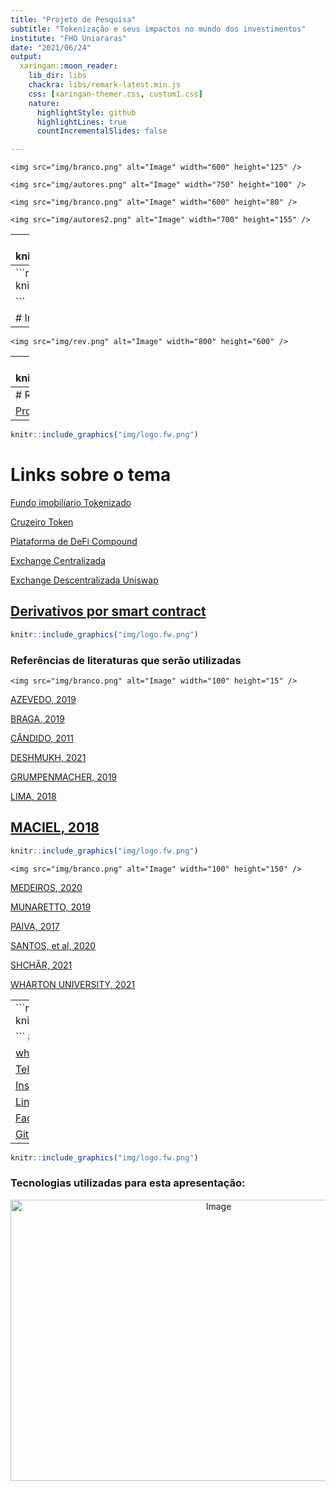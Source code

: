 ```yaml
---
title: "Projeto de Pesquisa"
subtitle: "Tokenização e seus impactos no mundo dos investimentos"
institute: "FHO Uniararas"
date: "2021/06/24"
output:
  xaringan::moon_reader:
    lib_dir: libs
    chackra: libs/remark-latest.min.js
    css: [xaringan-themer.css, custom1.css]
    nature:
      highlightStyle: github
      highlightLines: true
      countIncrementalSlides: false

---
```

<p align="center">                        <!--largura--> <!--Altura-->
    <img src="img/branco.png" alt="Image" width="600" height="125" />
</p>
<p align="center">                        <!--largura--> <!--Altura-->
    <img src="img/autores.png" alt="Image" width="750" height="100" />
</p>
<p align="center">                        <!--largura--> <!--Altura-->
    <img src="img/branco.png" alt="Image" width="600" height="80" />
</p>
<p align="center">                        <!--largura--> <!--Altura-->
    <img src="img/autores2.png" alt="Image" width="700" height="155" />
</p>
---
```r
knitr::include_graphics("img/logo.fw.png")

```

# Introdução

<p align="left">                        <!--largura--> <!--Altura-->
    <img src="img/intro.png" alt="Image" width="850" height="450" />
</p>
---
```r
knitr::include_graphics("img/logo.fw.png")

```

# Introdução
<p align="left">                        <!--largura--> <!--Altura-->
    <img src="img/intro1.png" alt="Image" width="800" height="450" />
</p>
---
<p align="left">                        <!--largura--> <!--Altura-->
    <img src="img/rev.png" alt="Image" width="800" height="600" />
</p>




---
```r
knitr::include_graphics("img/logo.fw.png")

```
#	METODOLOGIA

<p align="right">                        <!--largura--> <!--Altura-->
    <img src="img/metodo.png" alt="Image" width="800" height="290" />
</p>
[GIL, Carlos Antônio. Modos e técnicas de pesquisa social: 6° Edição. São Paulo: Editora Atlas s.a, 2008. ](https://ayanrafael.files.wordpress.com/2011/08/gil-a-c-mc3a9todos-e-tc3a9cnicas-de-pesquisa-social.pdf)
---
# RESULTADOS ESPERADOS
<p align="center">                        <!--largura--> <!--Altura-->
    <img src="img/branco.png" alt="Image" width="600" height="80" />
</p>
<p align="center">                        <!--largura--> <!--Altura-->
    <img src="img/result.png" alt="Image" width="750" height="300" />
</p>

[Projeto TCC1](https://github.com/Lucas-Ed/Lucas-Ed-Projeto-tcc1-econ.github.io/blob/master/Lucas%20Eduardo%20Rosolem.pdf)
---
```r
knitr::include_graphics("img/logo.fw.png")

```
# Links sobre o tema
[Fundo imobilíario Tokenizado](https://bit.ly/3qvp1oD)

[Cruzeiro Token](https://bit.ly/2U4HBYo)

[Plataforma de DeFi Compound](https://bit.ly/3jaVJdb)

[Exchange Centralizada](https://bit.ly/3zYkeAe)

[Exchange Descentralizada Uniswap](https://app.uniswap.org/#/swap)

[Derivativos por smart contract](https://bit.ly/3gR99K0)
---
```r
knitr::include_graphics("img/logo.fw.png")

```
### Referências de literaturas que serão utilizadas

<p align="center">                        <!--largura--> <!--Altura-->
    <img src="img/branco.png" alt="Image" width="100" height="15" />
</p>
[AZEVEDO, 2019](https://bit.ly/3vPIb9U)

[BRAGA, 2019](https://bit.ly/35I710z)

[CÂNDIDO, 2011](https://bit.ly/3qnGiQv )

[DESHMUKH, 2021](https://bit.ly/35KTPbs)

[GRUMPENMACHER, 2019](https://bit.ly/3wSg6zX)

[LIMA, 2018](https://monografias.ufrn.br/jspui/bitstream/123456789/7328/1/A%20utiliza%c3
%a7%c3%a3o%20das%20criptomoedas_Lima_2018.pdf)

[MACIEL, 2018](https://bit.ly/3x2asv2)
---
```r
knitr::include_graphics("img/logo.fw.png")

```
<p align="center">                        <!--largura--> <!--Altura-->
    <img src="img/branco.png" alt="Image" width="100" height="150" />
</p>
[MEDEIROS, 2020](https://repositorio.animaeducacao.com.br
/bitstream/ANIMA/10956/1/TCC%20Gabriel%20Martins%20Medeiros%20-%20Vers%C3%A3o%20Final-2.pdf
)

[MUNARETTO, 2019](https://bit.ly/2TZxa8s)

[PAIVA, 2017](https://bit.ly/3vQJ6XF)

[SANTOS, et al, 2020](https://bit.ly/3xMNurN)

[SHCHÃR, 2021](https://files.stlouisfed.org/files/htdocs/publications/review/2021/04/15/decentralized-finance-on-blockchain-and-smart-contract-based-financial-markets.pdf)

[WHARTON UNIVERSITY, 2021](https://wifpr.wharton.upenn.edu/wp-content/uploads/2021/05/DeFi-Beyond-the-Hype.pdf)


---
```r
knitr::include_graphics("img/logo.fw.png")

```
#  Muito obrigado !
###-Meus contatos

[whatsapp](https://bit.ly/3uMmzeI)

[Telegram](https://bit.ly/2QjsTeT)

[Instagram](https://bit.ly/3ybr0Sj)

[Linkedin](https://bit.ly/2RU9X6B)

[Facebook](https://bit.ly/33L8m5P)

[Github](https://bit.ly/3ybqALJ)


---
```r
knitr::include_graphics("img/logo.fw.png")

```
### Tecnologias utilizadas para esta apresentação: 

<p align="center">
    <img src="img/xa.png" alt="Image" width="650" height="450" />
</p>


